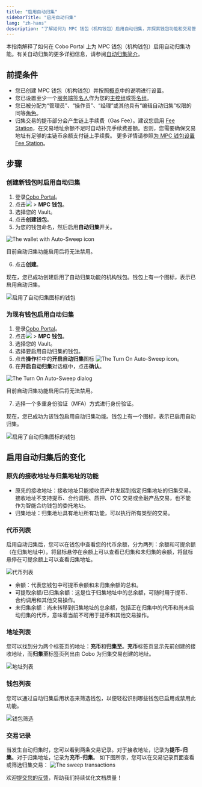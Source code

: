 ```yaml
---
title: "启用自动归集"
sidebarTitle: "启用自动归集"
lang: "zh-hans"
description: "了解如何为 MPC 钱包（机构钱包）启用自动归集，并探索钱包功能和交易管理的更新。"
---
```


本指南解释了如何在 Cobo Portal 上为 MPC 钱包（机构钱包）启用自动归集功能。有关自动归集的更多详细信息，请参阅[自动归集简介](/cn/portal/mpc-wallets/ocw/auto-sweep-overview)。

## 前提条件
- 您已创建 MPC 钱包（机构钱包）并按照[概览](/cn/portal/mpc-wallets/ocw/set-up)中的说明进行设置。
- 您已设置至少一个[服务端签名人](https://www.cobo.com/developers/v2/guides/mpc-wallets/server-co-signer/tss-node-overview)作为您的[主控组](/cn/portal/mpc-wallets/ocw/holder-group-main-group)或[签名组](/cn/portal/mpc-wallets/ocw/holder-group-signing-group)。
- 您已被分配为“管理员”、“操作员”、“经理”或其他具有“编辑自动归集”权限的同等[角色](/cn/portal/organization/roles-and-permissions)。
- 归集交易的提币部分会产生链上手续费（Gas Fee）。建议您启用 [Fee Station](/cn/portal/fee-station/introduction)，在交易地址余额不足时自动补充手续费差额。否则，您需要确保交易地址有足够的主链币余额支付链上手续费。
<Info>更多详情请参照[为 MPC 钱包设置 Fee Station](/cn/portal/fee-station/set-up-for-mpc)。</Info>

## 步骤

### 创建新钱包时启用自动归集

1. 登录[Cobo Portal](https://portal.cobo.com/login)。
2. 点击<img src="/cn/images/mpc-wallet/wallets-icon.svg" className="icon"></img> > **MPC 钱包**。
3. 选择您的 Vault。
4. 点击**创建钱包**。
5. 为您的钱包命名，然后启用**自动归集**开关。

  <img src="/cn/images/mpc-wallet/ocw/enable-auto-sweep.png" className="screenshot_modal" alt="The wallet with Auto-Sweep icon" />

  <Warning>目前自动归集功能启用后将无法禁用。</Warning>

6. 点击**创建**。

现在，您已成功创建启用了自动归集功能的机构钱包。钱包上有一个图标，表示已启用自动归集。

<img src="/cn/images/mpc-wallet/ocw/auto-sweep-icon.png" className="full_screen" alt="启用了自动归集图标的钱包" />

### 为现有钱包启用自动归集

1. 登录[Cobo Portal](https://portal.cobo.com/login)。
2. 点击<img src="/cn/images/mpc-wallet/wallets-icon.svg" className="icon"></img> > **MPC 钱包**。
3. 选择您的 Vault。
4. 选择要启用自动归集的钱包。
5. 点击**操作**栏中的**开启自动归集**图标 <img src="/en/images/mpc-wallet/ocw/icon_sweep.png" className="icon" alt="The Turn On Auto-Sweep icon" />。
6. 在**开启自动归集**对话框中，点击**确认**。

  <img src="/cn/images/mpc-wallet/ocw/turn-on-auto-sweep.png" className="screenshot_modal" alt="The Turn On Auto-Sweep dialog" />

  <Warning>目前自动归集功能启用后将无法禁用。</Warning>

7. 选择一个多重身份验证（MFA）方式进行身份验证。

现在，您已成功为该钱包启用自动归集功能。钱包上有一个图标，表示已启用自动归集。

<img src="/cn/images/mpc-wallet/ocw/auto-sweep-icon.png" className="full_screen" alt="启用了自动归集图标的钱包" />

## 启用自动归集后的变化

### 原先的接收地址与归集地址的功能
- 原先的接收地址：接收地址只能接收资产并发起到指定归集地址的归集交易。接收地址不支持提币、合约调用、质押、OTC 交易或金融产品交易，也不能作为智能合约钱包的委托地址。
- 归集地址：归集地址具有地址所有功能，可以执行所有类型的交易。

### 代币列表
启用自动归集后，您可以在钱包中查看您的代币余额，分为两列：余额和可提余额（在归集地址中）。将鼠标悬停在余额上可以查看已归集和未归集的余额，将鼠标悬停在可提余额上可以查看归集地址。

  <img src="/cn/images/mpc-wallet/ocw/auto-sweep-token-list.png" className="full_screen" alt="代币列表" />

  - 余额：代表您钱包中可提币余额和未归集余额的总和。
  - 可提取余额/已归集余额：这是位于归集地址中的总余额，可随时用于提币、合约调用和其他交易操作。
  - 未归集余额：尚未转移到归集地址的总余额，包括正在归集中的代币和尚未启动归集的代币，意味着当前不可用于提币和其他交易操作。

### 地址列表
您可以找到分为两个标签页的地址：**充币**和**归集至**。**充币**标签页显示先前创建的接收地址，而**归集至**标签页列出由 Cobo 为归集交易创建的地址。

  <img src="/cn/images/mpc-wallet/ocw/auto-sweep-address-list.png" className="full_screen" alt="地址列表" />

### 钱包列表
您可以通过自动归集启用状态来筛选钱包，以便轻松识别哪些钱包已启用或禁用此功能。

  <img src="/cn/images/mpc-wallet/ocw/auto-sweep-wallet-filter.png" className="full_screen" alt="钱包筛选" />

### 交易记录
当发生自动归集时，您可以看到两条交易记录。对于接收地址，记录为**提币-归集**。对于归集地址，记录为**充币-归集**。
如下图所示，您可以在交易记录页面查看或筛选归集交易：
<img src="/cn/images/mpc-wallet/ocw/tx-history.png" className="screenshot_full_screen" alt="The sweep transactions" />

<Tip>欢迎[提交您的反馈](https://forms.zohopublic.com/cobo/form/DocumentFeedbackForm/formperma/QvLOhxJv1_JMsJ-1dleZ8Itb_7rzN-LtgvsDdxosoVI?referrername=manuals)，帮助我们持续优化文档质量！</Tip>
